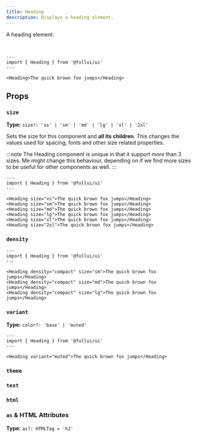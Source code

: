 ```yaml
---
title: Heading
description: Displays a heading element.
---
```



A heading element.

<br />

```astro live
---
import { Heading } from '@fullui/ui'
---

<Heading>The quick brown fox jumps</Heading>
```

## Props

### `size`

**Type:** `size?: 'xs' | 'sm' | 'md' | 'lg' | 'xl' | '2xl'`

Sets the size for this component and **all its children**. This changes the values used for spacing, fonts and other size related properties.

:::note
The Heading component is unique in that it support more than 3 sizes. Me might change this behaviour, depending on if we find more sizes to be useful for other components as well.
:::

```astro live
---
import { Heading } from '@fullui/ui'
---

<Heading size="xs">The quick brown fox jumps</Heading>
<Heading size="sm">The quick brown fox jumps</Heading>
<Heading size="md">The quick brown fox jumps</Heading>
<Heading size="lg">The quick brown fox jumps</Heading>
<Heading size="xl">The quick brown fox jumps</Heading>
<Heading size="2xl">The quick brown fox jumps</Heading>
```

### `density`

<DensityProp />

```astro live
---
import { Heading } from '@fullui/ui'
---

<Heading density="compact" size="sm">The quick brown fox jumps</Heading>
<Heading density="compact" size="md">The quick brown fox jumps</Heading>
<Heading density="compact" size="lg">The quick brown fox jumps</Heading>
```

### `variant`

**Type:** `color?: 'base' | 'muted'`

<VariantProp />

```astro live
---
import { Heading } from '@fullui/ui'
---

<Heading variant="muted">The quick brown fox jumps</Heading>
```

### `theme`

<ThemeProp />

### `text`

<TextProp />

### `html`

<HtmlProp />

### `as` & HTML Attributes

**Type:** `as?: HTMLTag = 'h2'`

<AsProp />
